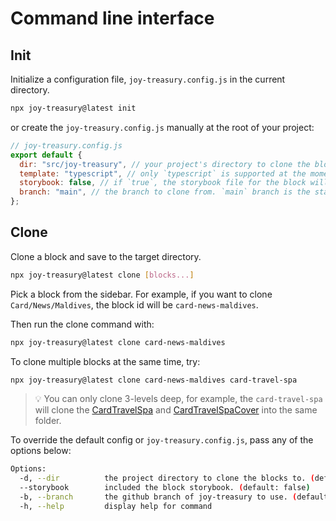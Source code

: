 
<Meta title="CLI" />
<style>{``}</style>

# Command line interface

## Init

Initialize a configuration file, `joy-treasury.config.js` in the current directory.

```bash
npx joy-treasury@latest init
```

or create the `joy-treasury.config.js` manually at the root of your project:

```js
// joy-treasury.config.js
export default {
  dir: "src/joy-treasury", // your project's directory to clone the blocks to.
  template: "typescript", // only `typescript` is supported at the moment.
  storybook: false, // if `true`, the storybook file for the block will be cloned as well.
  branch: "main", // the branch to clone from. `main` branch is the stable channel.
};
```

## Clone

Clone a block and save to the target directory.

```bash
npx joy-treasury@latest clone [blocks...]
```

Pick a block from the sidebar. For example, if you want to clone `Card/News/Maldives`, the block id will be `card-news-maldives`.

Then run the clone command with:

```bash
npx joy-treasury@latest clone card-news-maldives
```

To clone multiple blocks at the same time, try:

```bash
npx joy-treasury@latest clone card-news-maldives card-travel-spa
```

> 💡 You can only clone 3-levels deep, for example, the `card-travel-spa` will clone the [CardTravelSpa](/story/card-travel-spa--spa) and [CardTravelSpaCover](/story/card-travel-spa--spa-cover) into the same folder.

To override the default config or `joy-treasury.config.js`, pass any of the options below:

```bash
Options:
  -d, --dir          the project directory to clone the blocks to. (default: "src/joy-treasury")
  --storybook        included the block storybook. (default: false)
  -b, --branch       the github branch of joy-treasury to use. (default: "main")
  -h, --help         display help for command
```
